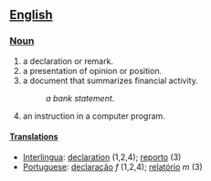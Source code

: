 ==[[English]]==
===[[Noun]]===
#a declaration or remark.
#a presentation of opinion or position.
#a document that summarizes financial activity.
#:''a bank statement''.
#an instruction in a computer program.
====[[Translation]]s====
*[[Interlingua]]: [[declaration]] (1,2,4); [[reporto]] (3)
*[[Portuguese]]: [[declaração]] ''f'' (1,2,4); [[relatório]] ''m'' (3)